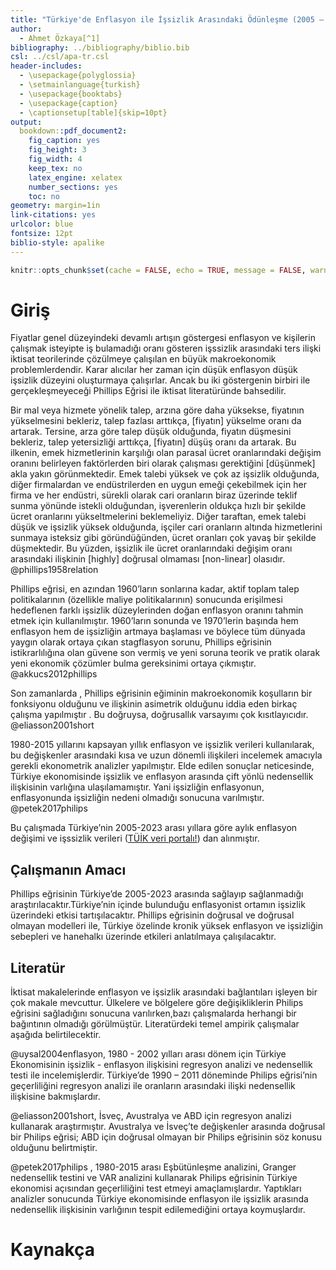 ```yaml
---
title: "Türkiye'de Enflasyon ile İşsizlik Arasındaki Ödünleşme (2005 – 2023) "
author: 
  - Ahmet Özkaya[^1]
bibliography: ../bibliography/biblio.bib
csl: ../csl/apa-tr.csl
header-includes:
  - \usepackage{polyglossia}
  - \setmainlanguage{turkish}
  - \usepackage{booktabs}
  - \usepackage{caption} 
  - \captionsetup[table]{skip=10pt}
output:
  bookdown::pdf_document2:
    fig_caption: yes
    fig_height: 3
    fig_width: 4
    keep_tex: no
    latex_engine: xelatex
    number_sections: yes
    toc: no
geometry: margin=1in
link-citations: yes
urlcolor: blue
fontsize: 12pt
biblio-style: apalike
---
```

```r
knitr::opts_chunk$set(cache = FALSE, echo = TRUE, message = FALSE, warning = FALSE)
```

<!-- ======================================================================= -->
<!-- ============================== NOTLAR ================================= -->
<!-- ======================================================================= -->
[^1]: 18080103, [Github Repo](https://github.com/Thekyble/istatistik.git)


# Giriş
  Fiyatlar genel düzeyindeki devamlı artışın göstergesi enflasyon ve kişilerin çalışmak isteyipte iş bulamadığı oranı gösteren işssizlik arasındaki ters ilişki iktisat teorilerinde çözülmeye çalışılan en büyük makroekonomik problemlerdendir. Karar alıcılar her zaman için düşük enflasyon düşük işsizlik düzeyini oluşturmaya çalışırlar. Ancak bu iki göstergenin birbiri ile gerçekleşmeyeceği Phillips Eğrisi ile iktisat literatüründe bahsedilir. 


  Bir mal veya hizmete yönelik talep, arzına göre daha yüksekse, fiyatının
yükselmesini bekleriz, talep fazlası arttıkça, [fiyatın] yükselme oranı da artarak. Tersine, arza göre talep düşük olduğunda, fiyatın düşmesini bekleriz,
talep yetersizliği arttıkça, [fiyatın] düşüş oranı da artarak. Bu ilkenin, emek
hizmetlerinin karşılığı olan parasal ücret oranlarındaki değişim oranını belirleyen faktörlerden biri olarak çalışması gerektiğini [düşünmek] akla yakın
görünmektedir. Emek talebi yüksek ve çok az işsizlik olduğunda, diğer
firmalardan ve endüstrilerden en uygun emeği çekebilmek için her firma ve
her endüstri, sürekli olarak cari oranların biraz üzerinde teklif sunma yönünde
istekli olduğundan, işverenlerin oldukça hızlı bir şekilde ücret oranlarını
yükseltmelerini beklemeliyiz. Diğer taraftan, emek talebi düşük ve işsizlik
yüksek olduğunda, işçiler cari oranların altında hizmetlerini sunmaya isteksiz
gibi göründüğünden, ücret oranları çok yavaş bir şekilde düşmektedir. Bu
yüzden, işsizlik ile ücret oranlarındaki değişim oranı arasındaki ilişkinin
[highly] doğrusal olmaması [non-linear] olasıdır. @phillips1958relation

 
  Phillips eğrisi, en azından 1960’ların sonlarına kadar, aktif
toplam talep politikalarının (özellikle maliye politikalarının) sonucunda
erişilmesi hedeflenen farklı işsizlik düzeylerinden doğan enflasyon oranını
tahmin etmek için kullanılmıştır. 1960’ların sonunda ve 1970’lerin başında
hem enflasyon hem de işsizliğin artmaya başlaması ve böylece tüm dünyada
yaygın olarak ortaya çıkan stagflasyon sorunu, Phillips eğrisinin istikrarlılığına olan güvene son vermiş ve yeni soruna teorik ve pratik olarak yeni
ekonomik çözümler bulma gereksinimi ortaya çıkmıştır. @akkucs2012phillips 

 Son zamanlarda , Phillips eğrisinin eğiminin makroekonomik
koşulların bir fonksiyonu olduğunu ve ilişkinin asimetrik olduğunu iddia eden birkaç çalışma yapılmıştır . Bu doğruysa, doğrusallık varsayımı
çok kısıtlayıcıdır. @eliasson2001short

1980-2015 yıllarını kapsayan yıllık enflasyon ve işsizlik verileri kullanılarak,
bu değişkenler arasındaki kısa ve uzun dönemli ilişkileri incelemek amacıyla
gerekli ekonometrik analizler yapılmıştır. Elde edilen sonuçlar neticesinde,
Türkiye ekonomisinde işsizlik ve enflasyon arasında çift yönlü nedensellik ilişkisinin varlığına ulaşılamamıştır. Yani işsizliğin enflasyonun,
enflasyonunda işsizliğin nedeni olmadığı sonucuna varılmıştır. @petek2017philips

 
 Bu çalışmada Türkiye'nin 2005-2023 arası yıllara göre aylık enflasyon değişimi ve işssizlik verileri ([TÜİK veri portalı!](https://data.tuik.gov.tr/)) dan alınmıştır.


## Çalışmanın Amacı
  Phillips eğrisinin Türkiye’de 2005-2023 arasında sağlayıp sağlanmadığı araştırılacaktır.Türkiye'nin içinde bulunduğu enflasyonist ortamın işsizlik üzerindeki etkisi tartışılacaktır. Phillips eğrisinin doğrusal ve doğrusal olmayan modelleri ile, Türkiye özelinde kronik yüksek enflasyon ve işsizliğin sebepleri ve hanehalkı üzerinde etkileri anlatılmaya çalışılacaktır.   

## Literatür 
  İktisat makalelerinde enflasyon ve işsizlik arasındaki bağlantıları işleyen bir çok makale mevcuttur. Ülkelere ve bölgelere göre değişikliklerin Philips eğrisini sağladığını sonucuna varılırken,bazı çalışmalarda herhangi bir bağıntının olmadığı görülmüştür.  Literatürdeki temel ampirik çalışmalar aşağıda belirtilecektir.

 @uysal2004enflasyon, 1980 - 2002 yılları arası dönem için Türkiye Ekonomisinin işsizlik - enflasyon ilişkisini regresyon analizi ve nedensellik testi ile incelemişlerdir. 
Türkiye’de 1990 – 2011 döneminde Philips eğrisi’nin geçerliliğini regresyon analizi ile oranların arasındaki ilişki nedensellik ilişkisine bakmışlardır.


@eliasson2001short, İsveç, Avustralya ve ABD için  regresyon analizi kullanarak araştırmıştır. Avustralya ve İsveç’te değişkenler arasında doğrusal bir Philips eğrisi; ABD için doğrusal olmayan bir Philips eğrisinin söz konusu olduğunu belirtmiştir.


@petek2017philips , 1980-2015 arası Eşbütünleşme analizini, Granger nedensellik testini ve VAR analizini kullanarak Philips eğrisinin Türkiye ekonomisi açısından geçerliliğini test etmeyi amaçlamışlardır. Yaptıkları analizler sonucunda Türkiye ekonomisinde enflasyon ile işsizlik arasında nedensellik ilişkisinin varlığının tespit edilemediğini ortaya koymuşlardır.

 
 








\newpage
# Kaynakça {#references}
<div id="refs"></div>

